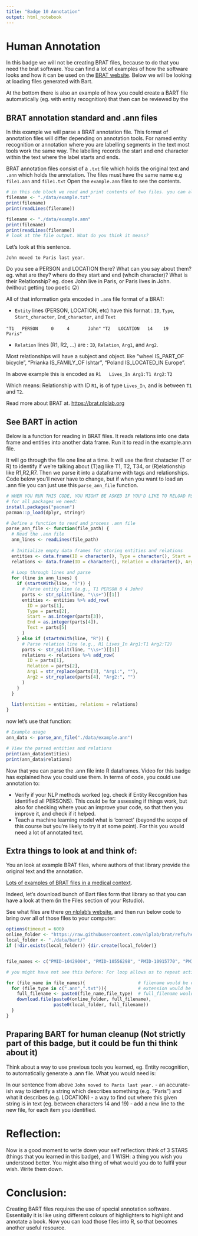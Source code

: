 ```yaml
---
title: "Badge 10 Annotation"
output: html_notebook
---
```


# Human Annotation

In this badge we will not be creating BRAT files, because to do that you need the brat software. You can find a lot of examples of how the software looks and how it can be used on the [BRAT website](https://brat.nlplab.org/examples.html). Below we will be looking at loading files generated with Bart.

At the bottom there is also an example of how you could create a BART file automatically (eg. with entity recognition) that then can be reviewed by the

## BRAT annotation standard and .ann files

In this example we will parse a BRAT annotation file. This format of annotation files will differ depending on annotation tools.  For named entity recognition or annotation where you are labelling segments in the text most tools work the same way. The labelling records the start and end character within the text where the label starts and ends.

BRAT annotation files consist of a `.txt` file which holds the original text and `.ann` which holds the annotation. The files must have the same name e.g `file1.ann` and `file1.txt` 
Open the `example.ann`  files to see the contents.

```r
# in this cde block we read and print contents of two files. you can also just open the files in your 'Files' section in RStudio
filename <- "./data/example.txt"
print(filename)
print(readLines(filename))

filename <- "./data/example.ann"
print(filename)
print(readLines(filename))
# look at the file output. What do you think it means?
```

Let's look at this sentence. 

`John moved to Paris last year.`

Do you see a PERSON and LOCATION there? What can you say about them? eg. what are they? where do they start and end (whcih character)? What is their Relationship? eg. does John live in Paris, or Paris lives in John. (without getting too poetic 😜)


All of that information gets encoded in `.ann` file format of a BRAT:

- `Entity` lines (PERSON, LOCATION, etc) have this format : `ID`, `Type`, `Start_character`, `End_character`, and `Text`

`"T1   PERSON     0     4       John"`
`"T2   LOCATION   14    19      Paris"`

- `Relation` lines (R1, R2, ...) are : `ID`, `Relation`, `Arg1`, and `Arg2`. 

Most relationships will have a subject and object. like "wheel IS_PART_OF bicycle", "Prianka IS_FAMILY_OF Ishtar", "Poland IS_LOCATED_IN Europe".

In above example this is encoded as `R1   Lives_In Arg1:T1 Arg2:T2`

Which means: Relationship with ID `R1`, is of type `Lives_In`, and is between `T1` and `T2`.

Read more about BRAT at. <https://brat.nlplab.org>

## See BART in action

Below is a function for reading in BRAT files. It reads relations into one data frame and entities into another data frame. Run it to read in the example.ann file.

It will go through the file one line at a time. It will use the first chatacter (T or R) to identify if we're talking about (T)ag like T1, T2, T34, or (R)elationship like R1,R2,R7. Then we parse it into a dataframe with tags and relationships. Code below you'll never have to change, but if when you want to load an .ann file you can just use this `parse_ann_file` function.

```r
# WHEN YOU RUN THIS CODE, YOU MIGHT BE ASKED IF YOU'D LIKE TO RELOAD RSTUDIO: **ANSWER 'NO'**
# for all packages we need:
install.packages("pacman")
pacman::p_load(dplyr, stringr)
```

```r

# Define a function to read and process .ann file
parse_ann_file <- function(file_path) {
  # Read the .ann file
  ann_lines <- readLines(file_path)
  
  # Initialize empty data frames for storing entities and relations
  entities <- data.frame(ID = character(), Type = character(), Start = integer(), End = integer(), Text = character())
  relations <- data.frame(ID = character(), Relation = character(), Arg1 = character(), Arg2 = character())
  
  # Loop through lines and parse
  for (line in ann_lines) {
    if (startsWith(line, "T")) {
      # Parse entity line (e.g., T1 PERSON 0 4 John)
      parts <- str_split(line, "\\s+")[[1]]
      entities <- entities %>% add_row(
        ID = parts[1],
        Type = parts[2],
        Start = as.integer(parts[3]),
        End = as.integer(parts[4]),
        Text = parts[5]
      )
    } else if (startsWith(line, "R")) {
      # Parse relation line (e.g., R1 Lives_In Arg1:T1 Arg2:T2)
      parts <- str_split(line, "\\s+")[[1]]
      relations <- relations %>% add_row(
        ID = parts[1],
        Relation = parts[2],
        Arg1 = str_replace(parts[3], "Arg1:", ""),
        Arg2 = str_replace(parts[4], "Arg2:", "")
      )
    }
  }
  
  list(entities = entities, relations = relations)
}
```

now let's use that function:

```r
# Example usage
ann_data <- parse_ann_file("./data/example.ann")

# View the parsed entities and relations
print(ann_data$entities)
print(ann_data$relations)

```

Now that you can parse the .ann file into R dataframes. Video for this badge has explained how you could use them. In terms of code, you could use annotation to:

- Verify if your NLP methods worked (eg. check if Entity Recognition has identified all PERSONS). This could be for assessing if things work, but also for checking where youc an improve your code, so that then you improve it, and check if it helped.
- Teach a machine learning model what is 'correct' (beyond the scope of this course but you're likely to try it at some point). For this you would need a lot of annotated text.

## Extra things to look at and think of:

You an look at example BRAT files, where authors of that library provide the original text and the annotation.

[Lots of examples of BRAT files in a medical context](https://github.com/nlplab/brat/tree/master/example-data/corpora/NCBI-disease).

Indeed, let's download bunch of Bart files form that library so that you can have a look at them (in the Files section of your Rstudio).

See what files are there [on nlplab's website](https://github.com/nlplab/brat/tree/master/example-data/corpora/NCBI-disease), and then run below code to bring over all of those files to your computer:

```r
options(timeout = 600)
online_folder <- "https://raw.githubusercontent.com/nlplab/brat/refs/heads/master/example-data/corpora/NCBI-disease/"
local_folder <- "./data/bart/"
if (!dir.exists(local_folder)) {dir.create(local_folder)}


file_names <- c("PMID-10429004", "PMID-10556298", "PMID-10915770", "PMID-1248000", "PMID-23402", "PMID-2912886", "PMID-3578281", "PMID-3600793", "PMID-495634", "PMID-6585184", "PMID-7055648", "PMID-7550230", "PMID-7795652", "PMID-8128954", "PMID-8673131", "PMID-8808606", "PMID-8929264", "PMID-9066888", "PMID-9463309", "PMID-9888390")

# you might have not see this before: For loop allows us to repeat action in { } for each item in a collection:

for (file_name in file_names){                    # filename would be eg. PMID-10429004 (first time, then it will be "PMID-10556298", etc )
  for (file_type in c(".ann",".txt")){            # extension would be eg. .ann (then it would be .txt)
    full_filename <- paste0(file_name,file_type)  # full_filename would be e.g. PMID-10429004.ann
    download.file(paste0(online_folder, full_filename),
                  paste0(local_folder, full_filename)) 
  }
}


```

## Praparing BART for human cleanup (Not strictly part of this badge, but it could be fun thi think about it)

Think about a way to use previous tools you learned, eg. Entity recognition, to automatically generate a .ann file. What you would need is:

In our sentence from above `John moved to Paris last year.`
- an accurate-ish way to identify a string which describes something (e.g. "Paris") and what it describes (e.g. LOCATION)
- a way to find out where this given string is in text (eg. between characters 14 and 19)
- add a new line to the new file, for each item you identified.

# Reflection:

Now is a good moment to write down your self reflection: think of 3 STARS (things that you learned in this badge), and 1 WISH: a thing you wish you understood better. You might also thing of what would you do to fulfil your wish. Write them down.

# Conclusion:

Creating BART files requires the use of special annotation software. Essentially it is like using different colours of highlighters to highlight and annotate a book. Now you can load those files into R, so that becomes another useful resource.

